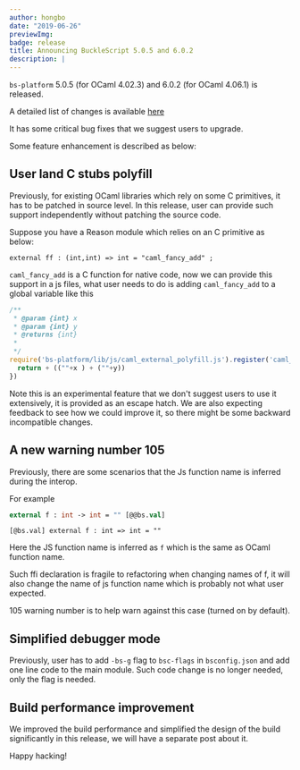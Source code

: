 ```yaml
---
author: hongbo
date: "2019-06-26"
previewImg:
badge: release
title: Announcing BuckleScript 5.0.5 and 6.0.2
description: |
---
```


`bs-platform` 5.0.5 (for OCaml 4.02.3) and 6.0.2 (for OCaml 4.06.1) is
released.

A detailed list of changes is available
[here](https://github.com/BuckleScript/bucklescript/blob/master/Changes.md#505)

It has some critical bug fixes that we suggest users to upgrade.

Some feature enhancement is described as below:

## User land C stubs polyfill

Previously, for existing OCaml libraries which rely on some C primitives, it
has to be patched in source level. In this release, user can provide such
support independently without patching the source code.

Suppose you have a Reason module which relies on an C primitive as below:

```reason
external ff : (int,int) => int = "caml_fancy_add" ;
```

`caml_fancy_add` is a C function for native code, now we can provide this
support in a js files, what user needs to do is adding `caml_fancy_add` to a
global variable like this

```js
/**
 * @param {int} x
 * @param {int} y
 * @returns {int}
 *
 */
require('bs-platform/lib/js/caml_external_polyfill.js').register('caml_fancy_add',function(x,y){
  return + ((""+x ) + (""+y))
})
```

Note this is an experimental feature that we don't suggest users to use it
extensively, it is provided as an escape hatch. We are also expecting feedback
to see how we could improve it, so there might be some backward incompatible
changes.

## A new warning number 105

Previously, there are some scenarios that the Js function name is inferred
during the interop.

For example
```ocaml
external f : int -> int = "" [@@bs.val]
```
```reason
[@bs.val] external f : int => int = ""
```
Here the JS function name is inferred as `f` which is the same as OCaml
function name.

Such ffi declaration is fragile to refactoring when changing names of f, it
will also change the name of js function name which is probably not what user
expected.

105 warning number is to help warn against this case (turned on by default).

## Simplified debugger mode

Previously, user has to add `-bs-g` flag to `bsc-flags` in `bsconfig.json` and
add one line code to the main module. Such code change is no longer needed,
only the flag is needed.

## Build performance improvement

We improved the build performance and simplified the design of the build
significantly in this release, we will have a separate post about it.

Happy hacking!

